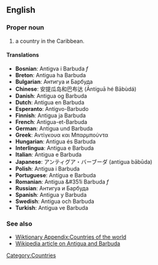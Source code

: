 {{wikipedia}}
==English==


===Proper noun===

# a country in the Caribbean. 

====Translations====
*'''Bosnian''': Antigva i Barbuda ''f''
*'''Breton''': Antigua ha Barbuda
*'''Bulgarian''': Антигуа и Барбуда
*'''Chinese''': 安提瓜岛和巴布达 (Āntíguā hé Bābùdá)
*'''Danish''': Antigua og Barbuda
*'''Dutch''': Antigua en Barbuda
*'''Esperanto''': Antigvo-Barbudo
*'''Finnish''': Antigua ja Barbuda
*'''French''': Antigua-et-Barbuda
*'''German''': Antigua und Barbuda
*'''Greek''': Αντίγκουα και Μπαρμπούντα
*'''Hungarian''': Antigua és Barbuda
*'''Interlingua''': Antigua e Barbuda
*'''Italian''': Antigua e Barbuda
*'''Japanese''': アンティグア・バーブーダ (antigua bābūda)
*'''Polish''': Antigua i Barbuda
*'''Portuguese''': Antígua e Barbuda
*'''Romanian''': Antigua &#351i Barbuda ''f''
*'''Russian''': Антигуа и Барбуда
*'''Spanish''': Antigua y Barbuda
*'''Swedish''': Antigua och Barbuda
*'''Turkish''': Antigua ve Barbuda

===See also===
*[[Wiktionary Appendix:Countries of the world]]
*[[w:Antigua and Barbuda|Wikipedia article on Antigua and Barbuda]]
[[Category:Countries]]